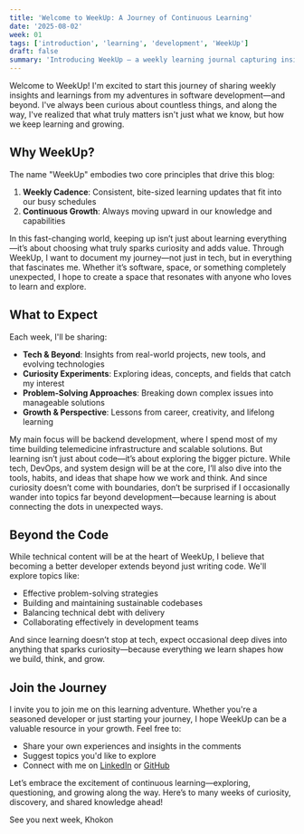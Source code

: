 ```yaml
---
title: 'Welcome to WeekUp: A Journey of Continuous Learning'
date: '2025-08-02'
week: 01
tags: ['introduction', 'learning', 'development', 'WeekUp']
draft: false
summary: 'Introducing WeekUp – a weekly learning journal capturing insights and experiences from software development and tech exploration to anything that sparks curiosity, from the depths of the ocean to the wonders of astronomy.'
---
```


Welcome to WeekUp! I'm excited to start this journey of sharing weekly insights and learnings from my adventures in software development—and beyond. I've always been curious about countless things, and along the way, I've realized that what truly matters isn't just what we know, but how we keep learning and growing.

## Why WeekUp?

The name "WeekUp" embodies two core principles that drive this blog:
1. **Weekly Cadence**: Consistent, bite-sized learning updates that fit into our busy schedules
2. **Continuous Growth**: Always moving upward in our knowledge and capabilities

In this fast-changing world, keeping up isn’t just about learning everything—it’s about choosing what truly sparks curiosity and adds value. Through WeekUp, I want to document my journey—not just in tech, but in everything that fascinates me. Whether it’s software, space, or something completely unexpected, I hope to create a space that resonates with anyone who loves to learn and explore.

## What to Expect

Each week, I'll be sharing:
- **Tech & Beyond**: Insights from real-world projects, new tools, and evolving technologies
- **Curiosity Experiments**: Exploring ideas, concepts, and fields that catch my interest
- **Problem-Solving Approaches**: Breaking down complex issues into manageable solutions
- **Growth & Perspective**: Lessons from career, creativity, and lifelong learning

My main focus will be backend development, where I spend most of my time building telemedicine infrastructure and scalable solutions. But learning isn’t just about code—it’s about exploring the bigger picture. While tech, DevOps, and system design will be at the core, I’ll also dive into the tools, habits, and ideas that shape how we work and think. And since curiosity doesn’t come with boundaries, don’t be surprised if I occasionally wander into topics far beyond development—because learning is about connecting the dots in unexpected ways.

## Beyond the Code

While technical content will be at the heart of WeekUp, I believe that becoming a better developer extends beyond just writing code. We'll explore topics like:
- Effective problem-solving strategies
- Building and maintaining sustainable codebases
- Balancing technical debt with delivery
- Collaborating effectively in development teams

And since learning doesn’t stop at tech, expect occasional deep dives into anything that sparks curiosity—because everything we learn shapes how we build, think, and grow.


## Join the Journey

I invite you to join me on this learning adventure. Whether you're a seasoned developer or just starting your journey, I hope WeekUp can be a valuable resource in your growth. Feel free to:
- Share your own experiences and insights in the comments
- Suggest topics you'd like to explore
- Connect with me on [LinkedIn](https://www.linkedin.com/in/khokon-m/) or [GitHub](https://github.com/khokonm)

Let’s embrace the excitement of continuous learning—exploring, questioning, and growing along the way. Here’s to many weeks of curiosity, discovery, and shared knowledge ahead!

See you next week,
Khokon